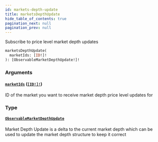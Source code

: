 ```yaml
---
id: markets-depth-update
title: marketsDepthUpdate
hide_table_of_contents: true
pagination_next: null
pagination_prev: null
---
```



Subscribe to price level market depth updates

```graphql
marketsDepthUpdate(
  marketIds: [ID!]!
): [ObservableMarketDepthUpdate!]!
```


### Arguments

#### [`marketIds`](#) ([`[ID!]!`](/docs/testnet/graphql/scalars/id))

ID of the market you want to receive market depth price level updates for


### Type

#### [`ObservableMarketDepthUpdate`](/docs/testnet/graphql/objects/observable-market-depth-update)

Market Depth Update is a delta to the current market depth which can be used to update the
market depth structure to keep it correct




